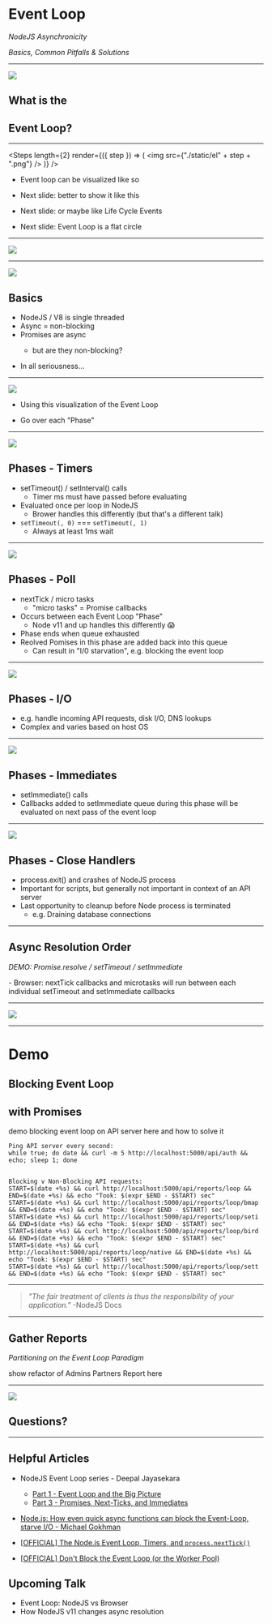 
# Event Loop

_NodeJS Asynchronicity_

_Basics, Common Pitfalls & Solutions_

---

<SplitRight>

![](./static/pulsar.jpg)

## What is the

## Event Loop?

</SplitRight>

---

<Steps
    length={2}
    render={({ step }) => (
        <img src={"./static/el" + step + ".png"} />
    )}
/>

<Notes>
  
  - Event loop can be visualized like so

  - Next slide: better to show it like this

  - Next slide: or maybe like Life Cycle Events

  - Next slide: Event Loop is a flat circle

</Notes>

---

<Image src="./static/flatcircle.gif" />

---

<Split>

![](./static/lunar_lander.jpg)

## Basics

<ul>
    <Appear>
        <li>NodeJS / V8 is single threaded</li>
        <li>Async = non-blocking</li>
        <li>Promises are async</li>
        <ul>
            <li>but are they non-blocking?</li>
        </ul>
    </Appear>
</ul>

</Split>

<Notes>
  
  - In all seriousness...

</Notes>

---

<Image src="./static/el3.png" size="80%" />

<Notes>
  
  - Using this visualization of the Event Loop

  - Go over each "Phase"

</Notes>

---

<Split>

![](./static/el3.png)

## Phases - Timers
  
  - setTimeout() / setInterval() calls
    - Timer ms must have passed before evaluating
  - Evaluated once per loop in NodeJS
    - Brower handles this differently (but that's a different talk)
  - `setTimeout(, 0)` === `setTimeout(, 1)`
    - Always at least 1ms wait

</Split>

---

<Split>

![](./static/el3.png)

## Phases - Poll

  - nextTick / micro tasks
    - "micro tasks" = Promise callbacks
  - Occurs between each Event Loop "Phase"
    - Node v11 and up handles this differently 😱
  - Phase ends when queue exhausted
  - Reolved Pomises in this phase are added back into this queue
    - Can result in "I/0 starvation", e.g. blocking the event loop

</Split>

---

<Split>

![](./static/el3.png)

## Phases - I/O

  - e.g. handle incoming API requests, disk I/O, DNS lookups
  - Complex and varies based on host OS

</Split>

---

<Split>

![](./static/el3.png)

## Phases - Immediates

  - setImmediate() calls
  - Callbacks added to setImmediate queue during this phase will be evaluated on next pass of the event loop

</Split>

---

<Split>

![](./static/el3.png)

## Phases - Close Handlers

  - process.exit() and crashes of NodeJS process
  - Important for scripts, but generally not important in context of an API server
  - Last opportunity to cleanup before Node process is terminated
    - e.g. Draining database connections

</Split>

---

## Async Resolution Order

_DEMO: Promise.resolve / setTimeout / setImmediate_

<Notes>
    - Browser: nextTick callbacks and microtasks will run between each individual setTimeout and setImmediate callbacks
</Notes>

---

<Image src="./static/el3.png" size="80%" />

---

# Demo

## Blocking Event Loop

## with Promises

<Notes>
    demo blocking event loop on API server here and how to solve it

    Ping API server every second:
    while true; do date && curl -m 5 http://localhost:5000/api/auth && echo; sleep 1; done

    
    Blocking v Non-Blocking API requests:
    START=$(date +%s) && curl http://localhost:5000/api/reports/loop && END=$(date +%s) && echo "Took: $(expr $END - $START) sec"
    START=$(date +%s) && curl http://localhost:5000/api/reports/loop/bmap && END=$(date +%s) && echo "Took: $(expr $END - $START) sec"
    START=$(date +%s) && curl http://localhost:5000/api/reports/loop/seti && END=$(date +%s) && echo "Took: $(expr $END - $START) sec"
    START=$(date +%s) && curl http://localhost:5000/api/reports/loop/bird && END=$(date +%s) && echo "Took: $(expr $END - $START) sec"
    START=$(date +%s) && curl http://localhost:5000/api/reports/loop/native && END=$(date +%s) && echo "Took: $(expr $END - $START) sec"
    START=$(date +%s) && curl http://localhost:5000/api/reports/loop/sett && END=$(date +%s) && echo "Took: $(expr $END - $START) sec"
</Notes>

---

> _"The fair treatment of clients is thus the responsibility of your application."_ -NodeJS Docs

---

## Gather Reports

_Partitioning on the Event Loop Paradigm_

<Notes>
    show refactor of Admins Partners Report here
</Notes>

---


<Split>

![](./static/zuckman.gif)

## Questions?

</Split>

---

## Helpful Articles

-   NodeJS Event Loop series - Deepal Jayasekara

    -   [Part 1 - Event Loop and the Big
        Picture](https://blog.insiderattack.net/event-loop-and-the-big-picture-nodejs-event-loop-part-1-1cb67a182810)
    -   [Part 3 - Promises, Next-Ticks, and
        Immediates](https://blog.insiderattack.net/promises-next-ticks-and-immediates-nodejs-event-loop-part-3-9226cbe7a6aa)

-   [Node.js: How even quick async functions can block the Event-Loop,
    starve I/O - Michael
    Gokhman](https://snyk.io/blog/nodejs-how-even-quick-async-functions-can-block-the-event-loop-starve-io/)

-   [[OFFICIAL] The Node.js Event Loop, Timers, and `process.nextTick()`](https://nodejs.org/en/docs/guides/event-loop-timers-and-nexttick)

-   [[OFFICIAL] Don't Block the Event Loop (or the Worker
    Pool)](https://nodejs.org/en/docs/guides/dont-block-the-event-loop/)


## Upcoming Talk

- Event Loop: NodeJS vs Browser
- How NodeJS v11 changes async resolution
